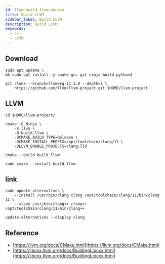 ```yaml
---
id: llvm-build-from-source
title: Build LLVM
sidebar_label: Build LLVM
description: Build LLVM
keywords:
  - C++
  - LLVM
---
```


## Download

```shell
sudo apt update \
&& sudo apt install -y cmake gcc git ninja-build python3
```

```shell
git clone --branch=llvmorg-11.1.0 --depth=1 \
    https://github.com/llvm/llvm-project.git $HOME/llvm-project
```

## LLVM

```shell
cd $HOME/llvm-project/
```

```shell
cmake -G Ninja \
    -S llvm \
    -B build_llvm \
    -DCMAKE_BUILD_TYPE=Release \
    -DCMAKE_INSTALL_PREFIX=/opt/toolchain/clang/11 \
    -DLLVM_ENABLE_PROJECTS=clang;lld
```

```shell
cmake --build build_llvm
```

```shell
sudo cmake --install build_llvm
```

## link

```shell
sudo update-alternatives \
    --install /usr/bin/clang clang /opt/toolchain/clang/11/bin/clang 11 \
    --slave /usr/bin/clang++ clang++ /opt/toolchain/clang/11/bin/clang++
```

```shell
update-alternatives --display clang
```

## Reference

- [https://llvm.org/docs/CMake.html](https://llvm.org/docs/CMake.html)
- [https://libcxx.llvm.org/docs/BuildingLibcxx.html](https://libcxx.llvm.org/docs/BuildingLibcxx.html)
